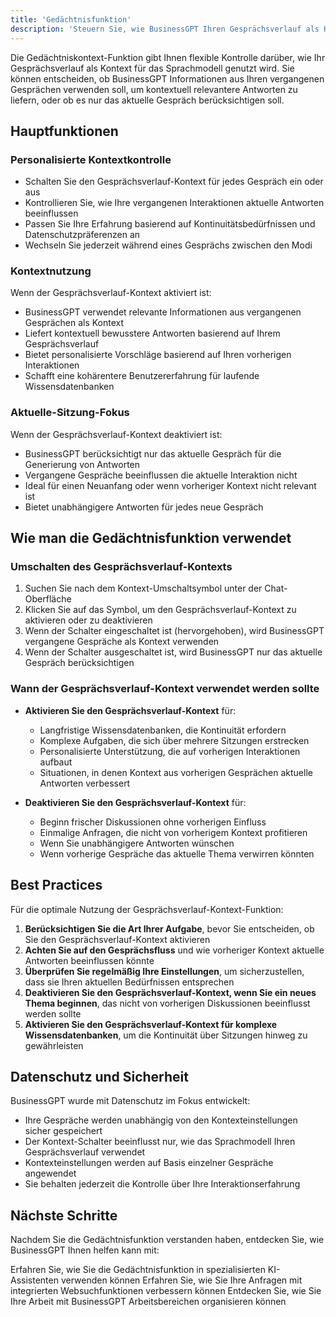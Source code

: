 ```yaml
---
title: 'Gedächtnisfunktion'
description: 'Steuern Sie, wie BusinessGPT Ihren Gesprächsverlauf als Kontext verwendet'
---
```


Die Gedächtniskontext-Funktion gibt Ihnen flexible Kontrolle darüber, wie Ihr Gesprächsverlauf als Kontext für das Sprachmodell genutzt wird. Sie können entscheiden, ob BusinessGPT Informationen aus Ihren vergangenen Gesprächen verwenden soll, um kontextuell relevantere Antworten zu liefern, oder ob es nur das aktuelle Gespräch berücksichtigen soll.

## Hauptfunktionen

### Personalisierte Kontextkontrolle

- Schalten Sie den Gesprächsverlauf-Kontext für jedes Gespräch ein oder aus
- Kontrollieren Sie, wie Ihre vergangenen Interaktionen aktuelle Antworten beeinflussen
- Passen Sie Ihre Erfahrung basierend auf Kontinuitätsbedürfnissen und Datenschutzpräferenzen an
- Wechseln Sie jederzeit während eines Gesprächs zwischen den Modi

### Kontextnutzung

Wenn der Gesprächsverlauf-Kontext aktiviert ist:
- BusinessGPT verwendet relevante Informationen aus vergangenen Gesprächen als Kontext
- Liefert kontextuell bewusstere Antworten basierend auf Ihrem Gesprächsverlauf
- Bietet personalisierte Vorschläge basierend auf Ihren vorherigen Interaktionen
- Schafft eine kohärentere Benutzererfahrung für laufende Wissensdatenbanken

### Aktuelle-Sitzung-Fokus

Wenn der Gesprächsverlauf-Kontext deaktiviert ist:
- BusinessGPT berücksichtigt nur das aktuelle Gespräch für die Generierung von Antworten
- Vergangene Gespräche beeinflussen die aktuelle Interaktion nicht
- Ideal für einen Neuanfang oder wenn vorheriger Kontext nicht relevant ist
- Bietet unabhängigere Antworten für jedes neue Gespräch

## Wie man die Gedächtnisfunktion verwendet

### Umschalten des Gesprächsverlauf-Kontexts

1. Suchen Sie nach dem Kontext-Umschaltsymbol unter der Chat-Oberfläche
2. Klicken Sie auf das Symbol, um den Gesprächsverlauf-Kontext zu aktivieren oder zu deaktivieren
3. Wenn der Schalter eingeschaltet ist (hervorgehoben), wird BusinessGPT vergangene Gespräche als Kontext verwenden
4. Wenn der Schalter ausgeschaltet ist, wird BusinessGPT nur das aktuelle Gespräch berücksichtigen

### Wann der Gesprächsverlauf-Kontext verwendet werden sollte

- **Aktivieren Sie den Gesprächsverlauf-Kontext** für:
  - Langfristige Wissensdatenbanken, die Kontinuität erfordern
  - Komplexe Aufgaben, die sich über mehrere Sitzungen erstrecken
  - Personalisierte Unterstützung, die auf vorherigen Interaktionen aufbaut
  - Situationen, in denen Kontext aus vorherigen Gesprächen aktuelle Antworten verbessert

- **Deaktivieren Sie den Gesprächsverlauf-Kontext** für:
  - Beginn frischer Diskussionen ohne vorherigen Einfluss
  - Einmalige Anfragen, die nicht von vorherigem Kontext profitieren
  - Wenn Sie unabhängigere Antworten wünschen
  - Wenn vorherige Gespräche das aktuelle Thema verwirren könnten

## Best Practices

Für die optimale Nutzung der Gesprächsverlauf-Kontext-Funktion:

1. **Berücksichtigen Sie die Art Ihrer Aufgabe**, bevor Sie entscheiden, ob Sie den Gesprächsverlauf-Kontext aktivieren
2. **Achten Sie auf den Gesprächsfluss** und wie vorheriger Kontext aktuelle Antworten beeinflussen könnte
3. **Überprüfen Sie regelmäßig Ihre Einstellungen**, um sicherzustellen, dass sie Ihren aktuellen Bedürfnissen entsprechen
4. **Deaktivieren Sie den Gesprächsverlauf-Kontext, wenn Sie ein neues Thema beginnen**, das nicht von vorherigen Diskussionen beeinflusst werden sollte
5. **Aktivieren Sie den Gesprächsverlauf-Kontext für komplexe Wissensdatenbanken**, um die Kontinuität über Sitzungen hinweg zu gewährleisten

## Datenschutz und Sicherheit

BusinessGPT wurde mit Datenschutz im Fokus entwickelt:

- Ihre Gespräche werden unabhängig von den Kontexteinstellungen sicher gespeichert
- Der Kontext-Schalter beeinflusst nur, wie das Sprachmodell Ihren Gesprächsverlauf verwendet
- Kontexteinstellungen werden auf Basis einzelner Gespräche angewendet
- Sie behalten jederzeit die Kontrolle über Ihre Interaktionserfahrung

## Nächste Schritte

Nachdem Sie die Gedächtnisfunktion verstanden haben, entdecken Sie, wie BusinessGPT Ihnen helfen kann mit:

<CardGroup>
  <Card 
    title="Assistenten" 
    icon="robot" 
    href="/features/Assistent"
  >
    Erfahren Sie, wie Sie die Gedächtnisfunktion in spezialisierten KI-Assistenten verwenden können
  </Card>
  <Card 
    title="Websuche" 
    icon="globe" 
    href="/features/Websuche"
  >
    Erfahren Sie, wie Sie Ihre Anfragen mit integrierten Websuchfunktionen verbessern können
  </Card>
  <Card 
    title="Arbeitsbereiche" 
    icon="folder-tree" 
    href="/features/workspaces"
  >
    Entdecken Sie, wie Sie Ihre Arbeit mit BusinessGPT Arbeitsbereichen organisieren können
  </Card>
</CardGroup>
